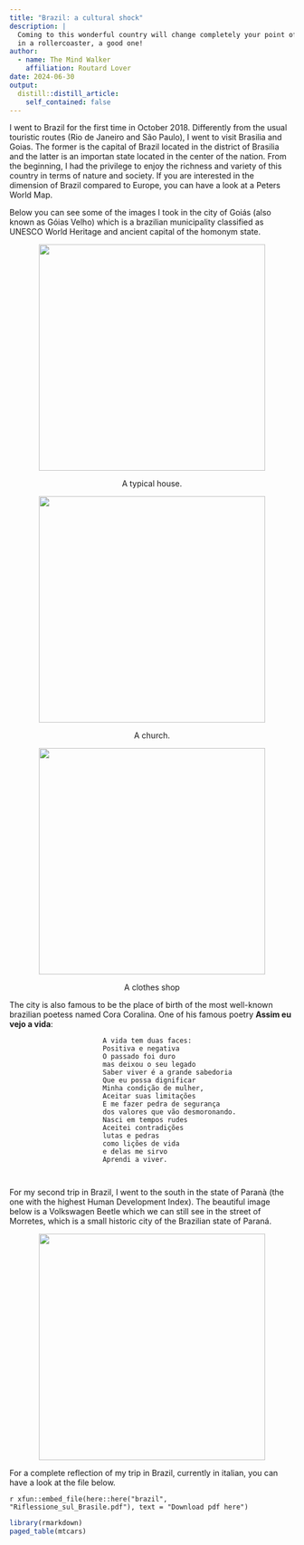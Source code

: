 ```yaml
---
title: "Brazil: a cultural shock"
description: |
  Coming to this wonderful country will change completely your point of view. Be ready to be 
  in a rollercoaster, a good one!
author:
  - name: The Mind Walker
    affiliation: Routard Lover
date: 2024-06-30
output:
  distill::distill_article:
    self_contained: false
---
```


I went to Brazil for the first time in October 2018. Differently from the usual touristic routes (Rio de Janeiro and São Paulo), I went to visit Brasilia and Goias. The former is the capital of Brazil located in the district of Brasilia and the latter is an importan state located in the center of the nation. From the beginning, I had the privilege to enjoy the richness and variety of this country in terms of nature and society. If you are interested in the dimension of Brazil compared to Europe, you can have a look at a Peters World Map.

Below you can see some of the images I took in the city of Goiás (also known as Góias Velho) which is a brazilian municipality classified as UNESCO World Heritage and ancient capital of the homonym state. 

<div style="text-align: center">

<img src="brazil/house_goias.jpg" width="400px" min-width="300px" max-width="300px" />
<p style="text-align:center;"> A typical house.</p>
</div>

<div style="text-align: center">

<img src="brazil/church_goias.jpg" width="400px" min-width="300px" max-width="300px" />
<p style="text-align:center;">A church.</p>
</div>

<div style="text-align: center">

<img src="brazil/shop_goias.jpg" width="400px" min-width="300px" max-width="300px" />
<p style="text-align:center;">A clothes shop</p>
</div>

The city is also famous to be the place of birth of the most well-known brazilian poetess named Cora Coralina. One of his famous poetry **Assim eu vejo a vida**:


                           A vida tem duas faces:
                           Positiva e negativa
                           O passado foi duro
                           mas deixou o seu legado
                           Saber viver é a grande sabedoria
                           Que eu possa dignificar
                           Minha condição de mulher,
                           Aceitar suas limitações
                           E me fazer pedra de segurança
                           dos valores que vão desmoronando.
                           Nasci em tempos rudes
                           Aceitei contradições
                           lutas e pedras
                           como lições de vida
                           e delas me sirvo
                           Aprendi a viver.
                           
                           
For my second trip in Brazil, I went to the south in the state of Paranà (the one with the highest Human Development Index). The beautiful image below is a Volkswagen Beetle which we can still see in the street of Morretes, which is a small historic city of the Brazilian state of Paraná.                           

<div style="text-align: center">

<img src="brazil/maggiolino_morretes.jpg" width="400px" min-width="300px" max-width="300px" />

</div>

For a complete reflection of my trip in Brazil, currently in italian, you can have a look at the file below. 

<div class="contributor_org">
`r xfun::embed_file(here::here("brazil", "Riflessione_sul_Brasile.pdf"), text = "Download pdf here")`
</div>

```r
library(rmarkdown)
paged_table(mtcars)
```






